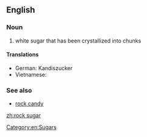 ==English==

===Noun===
{{en-noun|sg=[[rock]] [[sugar]]|-}}

# white sugar that has been crystallized into chunks

====Translations====
{{trans-top|white sugar that has been crystallized into chunks}}
* German: Kandiszucker
* Vietnamese: {{t-|vi|đường phèn|xs=Vietnamese}}
{{trans-mid}}
{{trans-bottom}}

===See also===
* [[rock candy]]

[[Category:en:Sugars]]

[[zh:rock sugar]]
